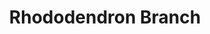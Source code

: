 ---
title: Rhododendron Branch
media: 
dimensions: 30" x 26"
hero_image: ../../images/gallery/rhododendron_branch.jpg
sale_status: Sold
---